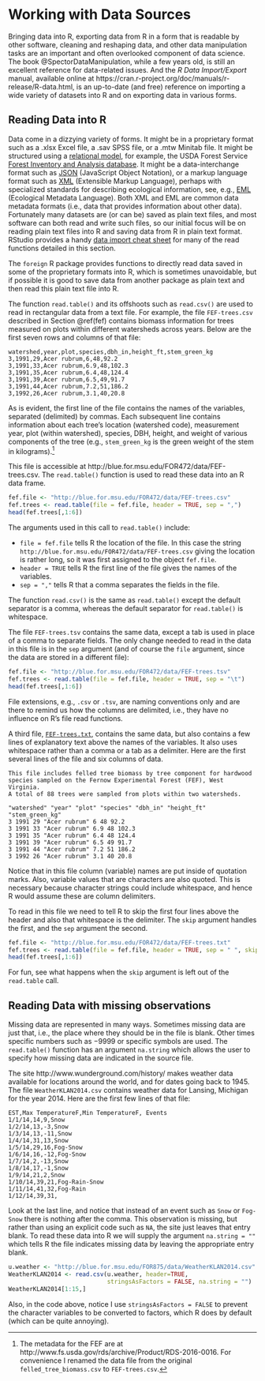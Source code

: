 # Working with Data Sources

Bringing data into R, exporting data from R in a form that is readable by other software, cleaning and reshaping data, and other data manipulation tasks are an important and often overlooked component of data science. The book @SpectorDataManipulation, while a few years old, is still an excellent reference for data-related issues. And the *R Data Import/Export* manual, available online at https://cran.r-project.org/doc/manuals/r-release/R-data.html, is an up-to-date (and free) reference on importing a wide variety of datasets into R and on exporting data in various forms.

## Reading Data into R

Data come in a dizzying variety of forms. It might be in a proprietary format such as a .xlsx Excel file, a .sav SPSS file, or a .mtw Minitab file. It might be structured using a [relational model](https://en.wikipedia.org/wiki/Relational_model), for example, the USDA Forest Service [Forest Inventory and Analysis database](https://www.fia.fs.fed.us/tools-data/). It might be a data-interchange format such as [JSON](http://www.json.org/) (JavaScript Object Notation),  or a markup language format such as [XML](https://en.wikipedia.org/wiki/XML) (Extensible Markup Language), perhaps with specialized standards for describing ecological information, see, e.g., [EML](https://en.wikipedia.org/wiki/Ecological_Metadata_Language) (Ecological Metadata Language). Both XML and EML are common data metadata formats (i.e., data that provides information about other data). Fortunately many datasets are (or can be) saved as plain text files, and most software can both read and write such files, so our initial focus will be on reading plain text files into R and saving data from R in plain text format. RStudio provides a handy [data import cheat sheet](http://www.rstudio.com/resources/cheatsheets) for many of the read functions detailed in this section.

The `foreign` R package provides functions to directly read data saved in some of the proprietary formats into R, which is sometimes unavoidable, but if possible it is good to save data from another package as plain text and then read this plain text file into R. 

The function `read.table()` and its offshoots such as `read.csv()` are used to read in rectangular data from a text file. For example, the file `FEF-trees.csv` described in Section \@ref(fef) contains biomass information for trees measured on plots within different watersheds across years. Below are the first seven rows and columns of that file:
```
watershed,year,plot,species,dbh_in,height_ft,stem_green_kg
3,1991,29,Acer rubrum,6,48,92.2
3,1991,33,Acer rubrum,6.9,48,102.3
3,1991,35,Acer rubrum,6.4,48,124.4
3,1991,39,Acer rubrum,6.5,49,91.7
3,1991,44,Acer rubrum,7.2,51,186.2
3,1992,26,Acer rubrum,3.1,40,20.8
```

As is evident, the first line of the file contains the names of the variables, separated (delimited) by commas. Each subsequent line contains information about each tree's location (watershed code), measurement year, plot (within watershed), species, DBH, height, and weight of various components of the tree (e.g., `stem_green_kg` is the green weight of the stem in kilograms).^[The metadata for the FEF are at http://www.fs.usda.gov/rds/archive/Product/RDS-2016-0016. For convenience I renamed the data file from the original `felled_tree_biomass.csv` to `FEF-trees.csv`.]

This file is accessible at http://blue.for.msu.edu/FOR472/data/FEF-trees.csv. The `read.table()` function is used to read these data into an R data frame.

```r
fef.file <- "http://blue.for.msu.edu/FOR472/data/FEF-trees.csv"
fef.trees <- read.table(file = fef.file, header = TRUE, sep = ",")
head(fef.trees[,1:6])
```

The arguments used in this call to `read.table()` include:

+ `file = fef.file` tells R the location of the file. In this case the string `http://blue.for.msu.edu/FOR472/data/FEF-trees.csv` giving the location is rather long, so it was first assigned to the object `fef.file`.
+ `header = TRUE` tells R the first line of the file gives the names of the variables.
+ `sep = ","` tells R that a comma separates the fields in the file.

The function `read.csv()` is the same as `read.table()` except the default separator is a comma, whereas the default separator for `read.table()` is whitespace. 

The file `FEF-trees.tsv` contains the same data, except a tab is used in place of a comma to separate fields. The only change needed to read in the data in this file is in the `sep` argument (and of course the `file` argument, since the data are stored in a different file):

```r
fef.file <- "http://blue.for.msu.edu/FOR472/data/FEF-trees.tsv"
fef.trees <- read.table(file = fef.file, header = TRUE, sep = "\t")
head(fef.trees[,1:6])
```

File extensions, e.g., `.csv` or `.tsv`, are naming conventions only and are there to remind us how the columns are delimited, i.e., they have no influence on R's file read functions.

A third file, [`FEF-trees.txt`](http://blue.for.msu.edu/FOR472/data/FEF-trees.txt), contains the same data, but also contains a few lines of explanatory text above the names of the variables. It also uses whitespace rather than a comma or a tab as a delimiter. Here are the first several lines of the file and six columns of data.

```
This file includes felled tree biomass by tree component for hardwood 
species sampled on the Fernow Experimental Forest (FEF), West Virginia. 
A total of 88 trees were sampled from plots within two watersheds. 

"watershed" "year" "plot" "species" "dbh_in" "height_ft" "stem_green_kg"
3 1991 29 "Acer rubrum" 6 48 92.2
3 1991 33 "Acer rubrum" 6.9 48 102.3
3 1991 35 "Acer rubrum" 6.4 48 124.4
3 1991 39 "Acer rubrum" 6.5 49 91.7
3 1991 44 "Acer rubrum" 7.2 51 186.2
3 1992 26 "Acer rubrum" 3.1 40 20.8
```

Notice that in this file column (variable) names are put inside of quotation marks. Also, variable values that are characters are also quoted. This is necessary because character strings could include whitespace, and hence R would assume these are column delimiters. 

To read in this file we need to tell R to skip the first four lines above the header and also that whitespace is the delimiter. The `skip` argument handles the first, and the `sep` argument the second.

```r
fef.file <- "http://blue.for.msu.edu/FOR472/data/FEF-trees.txt"
fef.trees <- read.table(file = fef.file, header = TRUE, sep = " ", skip=4)
head(fef.trees[,1:6])
```

For fun, see what happens when the `skip` argument is left out of the `read.table` call.

## Reading Data with missing observations

Missing data are represented in many ways. Sometimes missing data are just that, i.e., the place where they should be in the file is blank. Other times specific numbers such as $-9999$ or specific symbols are used. The `read.table()` function has an argument `na.string` which allows the user to specify how missing data are indicated in the source file.

The site http://www.wunderground.com/history/ makes weather data available for locations around the world, and for dates going back to 1945. The file `WeatherKLAN2014.csv` contains weather data for Lansing, Michigan for the year 2014. Here are the first few lines of that file:

```
EST,Max TemperatureF,Min TemperatureF, Events
1/1/14,14,9,Snow
1/2/14,13,-3,Snow
1/3/14,13,-11,Snow
1/4/14,31,13,Snow
1/5/14,29,16,Fog-Snow
1/6/14,16,-12,Fog-Snow
1/7/14,2,-13,Snow
1/8/14,17,-1,Snow
1/9/14,21,2,Snow
1/10/14,39,21,Fog-Rain-Snow
1/11/14,41,32,Fog-Rain
1/12/14,39,31,
```

Look at the last line, and notice that instead of an event such as `Snow` or `Fog-Snow` there is nothing after the comma. This observation is missing, but rather than using an explicit code such as `NA`, the site just leaves that entry blank. To read these data into R we will supply the argument `na.string = ""` which tells R the file indicates missing data by leaving the appropriate entry blank.

```r
u.weather <- "http://blue.for.msu.edu/FOR875/data/WeatherKLAN2014.csv"
WeatherKLAN2014 <- read.csv(u.weather, header=TRUE, 
                            stringsAsFactors = FALSE, na.string = "")
WeatherKLAN2014[1:15,]
```

Also, in the code above, notice I use `stringsAsFactors = FALSE` to prevent the character variables to be converted to factors, which R does by default (which can be quite annoying). 
